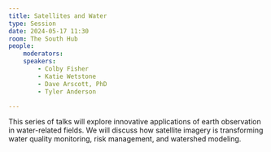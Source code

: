 ```yaml
---
title: Satellites and Water
type: Session
date: 2024-05-17 11:30
room: The South Hub
people:
    moderators:
    speakers:
        - Colby Fisher
        - Katie Wetstone
        - Dave Arscott, PhD
        - Tyler Anderson

---
```

This series of talks will explore innovative applications of earth observation in water-related fields. We will discuss how satellite imagery is transforming water quality monitoring, risk management, and watershed modeling.
